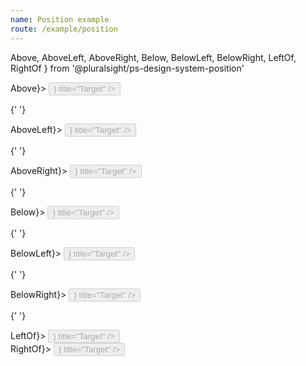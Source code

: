 ```yaml
---
name: Position example
route: /example/position
---
```



  Above,
  AboveLeft,
  AboveRight,
  Below,
  BelowLeft,
  BelowRight,
  LeftOf,
  RightOf
} from '@pluralsight/ps-design-system-position'

<style jsx>{`
  .examples {
    width: 100%;
    display: grid;
    grid-template-columns: repeat(2, minmax(0, auto));
    gap: ${layout.spacingLarge};
    justify-items: start;
    margin-bottom: 1px;
  }
  .example {
    display: flex;
    align-items: center;
    justify-content: center;
    width: 100%;
    height: 200px;
    outline: 2px dashed lightgrey;
  }
`}</style>

<div className="examples">
  <div className="example">
    <Above show={<Tooltip>Above</Tooltip>}>
      <Button
        appearance={Button.appearances.flat}
        disabled
        icon={<PlaceholderIcon />}
        title="Target"
      />
    </Above>
  </div>


{' '}
<div className="example">
  <AboveLeft show={<Tooltip>AboveLeft</Tooltip>}>
    <Button
      appearance={Button.appearances.flat}
      disabled
      icon={<PlaceholderIcon />}
      title="Target"
    />
  </AboveLeft>
</div>

{' '}
<div className="example">
  <AboveRight show={<Tooltip>AboveRight</Tooltip>}>
    <Button
      appearance={Button.appearances.flat}
      disabled
      icon={<PlaceholderIcon />}
      title="Target"
    />
  </AboveRight>
</div>

{' '}
<div className="example">
  <Below show={<Tooltip>Below</Tooltip>}>
    <Button
      appearance={Button.appearances.flat}
      disabled
      icon={<PlaceholderIcon />}
      title="Target"
    />
  </Below>
</div>

{' '}
<div className="example">
  <BelowLeft show={<Tooltip>BelowLeft</Tooltip>}>
    <Button
      appearance={Button.appearances.flat}
      disabled
      icon={<PlaceholderIcon />}
      title="Target"
    />
  </BelowLeft>
</div>

{' '}
<div className="example">
  <BelowRight show={<Tooltip>BelowRight</Tooltip>}>
    <Button
      appearance={Button.appearances.flat}
      disabled
      icon={<PlaceholderIcon />}
      title="Target"
    />
  </BelowRight>
</div>

{' '}
<div className="example">
  <LeftOf show={<Tooltip>LeftOf</Tooltip>}>
    <Button
      appearance={Button.appearances.flat}
      disabled
      icon={<PlaceholderIcon />}
      title="Target"
    />
  </LeftOf>
</div>

  <div className="example">
    <RightOf show={<Tooltip>RightOf</Tooltip>}>
      <Button
        appearance={Button.appearances.flat}
        disabled
        icon={<PlaceholderIcon />}
        title="Target"
      />
    </RightOf>
  </div>
</div>

